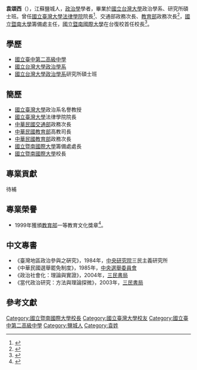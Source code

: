 {{expand|time=2013-10-06T03:52:12+00:00}}
'''袁頌西'''（{{bd|1933年1月23日||}}），江蘇鹽城人，[[政治學|政治學]]學者，畢業於[[國立台灣大學|國立台灣大學]]政治學系、研究所碩士班。曾任[[國立臺灣大學法律學院|國立臺灣大學法律學院]]院長<ref>{{Cite news|url=https://books.google.com.tw/books?id=2_olrg2MM84C&pg=PA200&lpg=PA200&dq=%E8%A2%81%E9%A0%8C%E8%A5%BF&source=bl&ots=uTT21WiHLx&sig=ACfU3U1xXuJpZWq6BrpVj8ttkLCb78sxVQ&hl=zh-TW&sa=X&ved=2ahUKEwioj9Hz4PnrAhW7wosBHS_aDys4RhDoATAEegQIBRAB#v=onepage&q=%E8%A2%81%E9%A0%8C%E8%A5%BF&f=false|title=臺大八十: 我的靑春夢|accessdate=2020-09-21}}</ref>、交通部政務次長、[[中華民國教育部|教育部]]政務次長<ref>{{Cite news|url=https://www.president.gov.tw/NEWS/22812|title=總統主持袁頌西等宣誓典禮|accessdate=2020-09-21}}</ref>，[[國立暨南大學|國立暨南大學]]籌備處主任，[[國立暨南國際大學|國立暨南國際大學]]在台復校首任校長<ref>{{Cite news|url=http://ntuweb.brightideas.com.tw/unitC_2.html#c38|title=首任校長袁頌西博士|accessdate=2020-09-21|archive-date=2020-01-25|archive-url=https://web.archive.org/web/20200125211748/http://ntuweb.brightideas.com.tw/unitC_2.html#c38|dead-url=no}}</ref>。

== 學歷 ==
*[[國立臺中第二高級中學|國立臺中第二高級中學]]
*[[國立台灣大學|國立台灣大學]][[政治學系|政治學系]]
*[[國立台灣大學|國立台灣大學]][[政治學系|政治學系]]研究所碩士班

== 簡歷 ==
*[[國立臺灣大學|國立臺灣大學]]政治系名譽教授
*[[國立臺灣大學|國立臺灣大學]]法律學院院長
*[[中華民國交通部|中華民國交通部]]政務次長
*[[中華民國教育部|中華民國教育部]]高教司長
*[[中華民國教育部|中華民國教育部]]政務次長
*[[國立暨南國際大學|國立暨南國際大學]]籌備處處長
*[[國立暨南國際大學|國立暨南國際大學]]校長

== 專業貢獻 ==
待補

== 專業榮譽 ==
*1999年獲頒[[中華民國教育部|教育部]]一等教育文化獎章<ref>{{Cite news|url=http://ncusec.ncu.edu.tw/news/press_content.php?P_ID=10383|title=教育文化獎章|accessdate=1999-12-22}}</ref>。

== 中文專書 ==
*《臺灣地區政治參與之硏究》，1984年，[[中央研究院|中央研究院]]三民主義研究所
*《中華民國選舉罷免制度》，1985年，[[中央選舉委員會|中央選舉委員會]]
*《政治社會化：理論與實證》，2004年，[[三民書局|三民書局]]
*《當代政治研究：方法與理論探微》，2003年，[[三民書局|三民書局]]

==參考文獻==
{{reflist}}

[[Category:國立暨南國際大學校長|Category:國立暨南國際大學校長]]
[[Category:國立臺灣大學校友|Category:國立臺灣大學校友]]
[[Category:國立臺中第二高級中學|Category:國立臺中第二高級中學]]
[[Category:鹽城人|Category:鹽城人]]
[[Category:袁姓|Category:袁姓]]